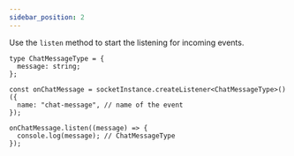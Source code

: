 ```yaml
---
sidebar_position: 2
---
```


Use the `listen` method to start the listening for incoming events.

```tsx
type ChatMessageType = {
  message: string;
};

const onChatMessage = socketInstance.createListener<ChatMessageType>()({
  name: "chat-message", // name of the event
});

onChatMessage.listen((message) => {
  console.log(message); // ChatMessageType
});
```
